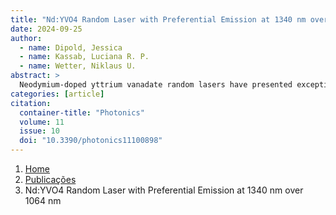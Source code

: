 ```yaml
---
title: "Nd:YVO4 Random Laser with Preferential Emission at 1340 nm over 1064 nm"
date: 2024-09-25
author:
  - name: Dipold, Jessica
  - name: Kassab, Luciana R. P.
  - name: Wetter, Niklaus U.
abstract: > 
  Neodymium-doped yttrium vanadate random lasers have presented exceptional efficiency and output power at the 1064 nm emission wavelength. However, emission at 1340 nm has not yet been observed for these random lasers, even though regular bulk lasers have presented many impressive properties in this infrared region. Here, we present a dual-emission Nd3+:YVO4 pellet random laser, which emits at both 1064 nm and 1340 nm using a 585 nm pump wavelength, showing a new property corresponding to a much lower laser threshold at 1340 nm than with 1064 nm.
categories: [article]
citation: 
  container-title: "Photonics"
  volume: 11
  issue: 10
  doi: "10.3390/photonics11100898"
---
```


```{=html}
<nav aria-label="breadcrumb">
  <ol class="breadcrumb">
    <li class="breadcrumb-item"><a href="../../index.html">Home</a></li>
    <li class="breadcrumb-item"><a href="../index.html">Publicações</a></li>
    <li class="breadcrumb-item active" aria-current="page">Nd:YVO4 Random Laser with Preferential Emission at 1340 nm over 1064 nm</li>
  </ol>
</nav>
```
